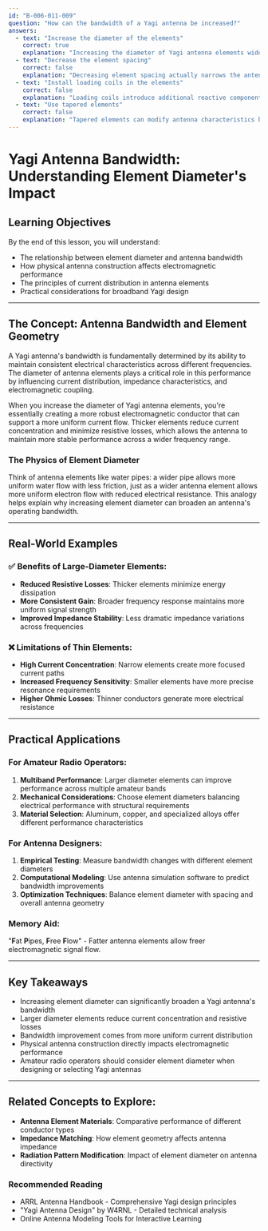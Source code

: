 ```yaml
---
id: "B-006-011-009"
question: "How can the bandwidth of a Yagi antenna be increased?"
answers:
  - text: "Increase the diameter of the elements"
    correct: true
    explanation: "Increasing the diameter of Yagi antenna elements widens the bandwidth by reducing the current concentration and impedance variations across the element. Thicker elements create a more uniform current distribution, which allows the antenna to maintain more consistent performance across a broader range of frequencies. This is due to the reduced resistive losses and improved electromagnetic coupling between elements."
  - text: "Decrease the element spacing"
    correct: false
    explanation: "Decreasing element spacing actually narrows the antenna's bandwidth by increasing mutual coupling and creating more precise resonance requirements. Tighter element spacing makes the antenna more frequency-sensitive and reduces its ability to operate effectively across a wide frequency range, effectively making the antenna more narrowband."
  - text: "Install loading coils in the elements"
    correct: false
    explanation: "Loading coils introduce additional reactive components that typically narrow bandwidth by creating more precise resonance conditions. While loading coils can help adjust an antenna's electrical length, they generally reduce bandwidth by making the antenna more frequency-dependent and increasing impedance variations."
  - text: "Use tapered elements"
    correct: false
    explanation: "Tapered elements can modify antenna characteristics but do not inherently increase bandwidth. In fact, tapered elements are often used for specific radiation pattern or impedance matching purposes and may actually have a minimal impact on overall bandwidth performance."
---
```


# Yagi Antenna Bandwidth: Understanding Element Diameter's Impact

## Learning Objectives
By the end of this lesson, you will understand:
- The relationship between element diameter and antenna bandwidth
- How physical antenna construction affects electromagnetic performance
- The principles of current distribution in antenna elements
- Practical considerations for broadband Yagi design

---

## The Concept: Antenna Bandwidth and Element Geometry

A Yagi antenna's bandwidth is fundamentally determined by its ability to maintain consistent electrical characteristics across different frequencies. The diameter of antenna elements plays a critical role in this performance by influencing current distribution, impedance characteristics, and electromagnetic coupling.

When you increase the diameter of Yagi antenna elements, you're essentially creating a more robust electromagnetic conductor that can support a more uniform current flow. Thicker elements reduce current concentration and minimize resistive losses, which allows the antenna to maintain more stable performance across a wider frequency range.

### The Physics of Element Diameter

Think of antenna elements like water pipes: a wider pipe allows more uniform water flow with less friction, just as a wider antenna element allows more uniform electron flow with reduced electrical resistance. This analogy helps explain why increasing element diameter can broaden an antenna's operating bandwidth.

---

## Real-World Examples

### ✅ Benefits of Large-Diameter Elements:
- **Reduced Resistive Losses**: Thicker elements minimize energy dissipation
- **More Consistent Gain**: Broader frequency response maintains more uniform signal strength
- **Improved Impedance Stability**: Less dramatic impedance variations across frequencies

### ❌ Limitations of Thin Elements:
- **High Current Concentration**: Narrow elements create more focused current paths
- **Increased Frequency Sensitivity**: Smaller elements have more precise resonance requirements
- **Higher Ohmic Losses**: Thinner conductors generate more electrical resistance

---

## Practical Applications

### For Amateur Radio Operators:
1. **Multiband Performance**: Larger diameter elements can improve performance across multiple amateur bands
2. **Mechanical Considerations**: Choose element diameters balancing electrical performance with structural requirements
3. **Material Selection**: Aluminum, copper, and specialized alloys offer different performance characteristics

### For Antenna Designers:
1. **Empirical Testing**: Measure bandwidth changes with different element diameters
2. **Computational Modeling**: Use antenna simulation software to predict bandwidth improvements
3. **Optimization Techniques**: Balance element diameter with spacing and overall antenna geometry

### Memory Aid:
"**F**at **P**ipes, **F**ree **F**low" - Fatter antenna elements allow freer electromagnetic signal flow.

---

## Key Takeaways

- Increasing element diameter can significantly broaden a Yagi antenna's bandwidth
- Larger diameter elements reduce current concentration and resistive losses
- Bandwidth improvement comes from more uniform current distribution
- Physical antenna construction directly impacts electromagnetic performance
- Amateur radio operators should consider element diameter when designing or selecting Yagi antennas

---

## Related Concepts to Explore:
- **Antenna Element Materials**: Comparative performance of different conductor types
- **Impedance Matching**: How element geometry affects antenna impedance
- **Radiation Pattern Modification**: Impact of element diameter on antenna directivity

### Recommended Reading
- ARRL Antenna Handbook - Comprehensive Yagi design principles
- "Yagi Antenna Design" by W4RNL - Detailed technical analysis
- Online Antenna Modeling Tools for Interactive Learning